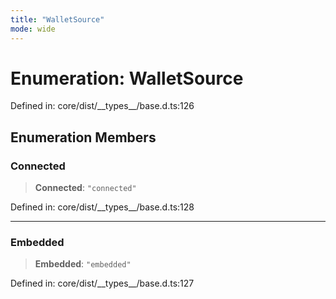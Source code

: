 ```yaml
---
title: "WalletSource"
mode: wide
---
```

  
# Enumeration: WalletSource

Defined in: core/dist/\_\_types\_\_/base.d.ts:126

## Enumeration Members

### Connected

> **Connected**: `"connected"`

Defined in: core/dist/\_\_types\_\_/base.d.ts:128

***

### Embedded

> **Embedded**: `"embedded"`

Defined in: core/dist/\_\_types\_\_/base.d.ts:127
